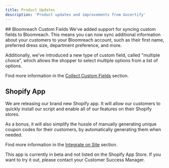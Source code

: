 ```yaml
---
title: Product Updates
description: 'Product updates and improvements from Gocertify'
---
```


<Update label="January 2025" description="">
  ## Bloomreach Custom Fields
  We've added support for syncing custom fields to Bloomreach. This means you can now sync additional information about your customers to your Bloomreach account, such as their first name, preferred dress size, department preference, and more.
  
  Additionally, we've introduced a new type of custom field, called "multiple choice", which allows the shopper to select multiple options from a list of options.

  Find more information in the [Collect Custom Fields](/section/captureData/customFields) section.

  ## Shopify App
  We are releasing our brand new Shopify app. It will allow our customers to quickly install our script and enable all of our features on their Shopify stores. 
  
  As a bonus, it will also simplify the hussle of manually generating unique coupon codes for their customers, by automatically generating them when needed.

  Find more information in the [Integrate on Site](/section/gettingStarted/integrateOnSite#shopify) section.
  
  <Info>
    This app is currently in beta and not listed on the Shopify App Store. If you want to try it out, please contact your Customer Success Manager.
  </Info>
</Update>